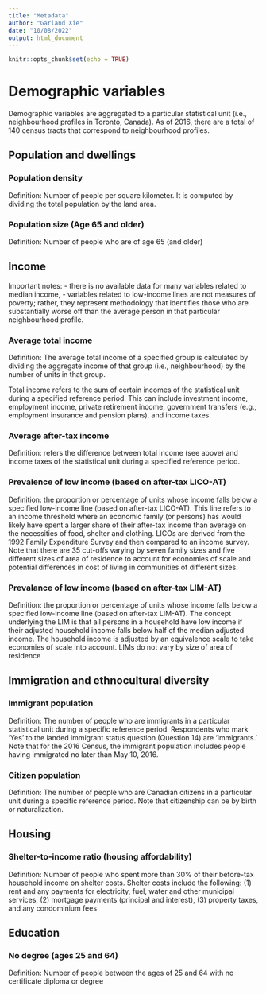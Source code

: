 ```yaml
---
title: "Metadata"
author: "Garland Xie"
date: "10/08/2022"
output: html_document
---
```


```r
knitr::opts_chunk$set(echo = TRUE)
```

# Demographic variables 

Demographic variables are aggregated to a particular statistical unit 
(i.e., neighbourhood profiles in Toronto, Canada). As of 2016, there 
are a total of 140 census tracts that correspond to neighbourhood profiles. 

## Population and dwellings

### Population density 

Definition: Number of people per square kilometer. 
It is computed by dividing the total population by the land area.

### Population size (Age 65 and older)

Definition: Number of people who are of age 65 (and older)

## Income 

Important notes: 
- there is no available data for many variables related to median income, 
- variables related to low-income lines are not measures of poverty; rather, they represent methodology that identifies those who are substantially worse off than the average person
in that particular neighbourhood profile. 

### Average total income 

Definition: The average total income of a specified group is calculated by 
dividing the aggregate income of that group (i.e., neighbourhood)
by the number of units in that group. 

Total income refers to the sum of certain incomes of the statistical unit 
during a specified reference period. This can include investment income, 
employment income, private retirement income, 
government transfers (e.g., employment insurance and pension plans), 
and income taxes. 

### Average after-tax income

Definition: refers the difference between total income (see above) 
and income taxes of the statistical unit during a specified reference period. 

### Prevalence of low income (based on after-tax LICO-AT)

Definition: the proportion or percentage of units whose income falls below a 
specified low-income line (based on after-tax LICO-AT). This line refers to an 
income threshold where an economic family (or persons) has would likely 
have spent a larger share of their after-tax income than average 
on the necessities of food, shelter and clothing. LICOs are derived from the 
1992 Family Expenditure Survey and then compared to an income survey. 
Note that there are 35 cut-offs varying by seven family sizes and five different 
sizes of area of residence to account for economies of scale and potential 
differences in cost of living in communities of different sizes. 

### Prevalance of low income (based on after-tax LIM-AT)

Definition: the proportion or percentage of units whose income falls below a 
specified low-income line (based on after-tax LIM-AT). 
The concept underlying the LIM is that all persons in a household have low 
income if their adjusted household income falls below half of the median
adjusted income. The household income is adjusted by an equivalence scale 
to take economies of scale into account.
LIMs do not vary by size of area of residence

## Immigration and ethnocultural diversity

### Immigrant population 

Definition: The number of people who are immigrants in a particular statistical unit during a specific reference period. Respondents who mark 'Yes' to the landed immigrant status question (Question 14) are 'immigrants.' Note that for the 2016 Census, the immigrant population
includes people having immigrated no later than May 10, 2016. 

### Citizen population 

Definition: The number of people who are Canadian citizens in a particular unit during a specific reference period. Note that citizenship can be by birth or naturalization. 

## Housing

### Shelter-to-income ratio (housing affordability)

Definition: Number of people who spent more than 30% of their before-tax 
household income on shelter costs. Shelter costs include the following: 
(1) rent and any payments for electricity, fuel, water and other municipal services, 
(2) mortgage payments (principal and interest), 
(3) property taxes, and any condominium fees

## Education 

### No degree (ages 25 and 64)

Definition: Number of people between the ages of 25 and 64 with no certificate diploma or degree



